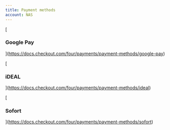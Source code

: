 ```yaml
---
title: Payment methods
account: NAS
---
```


[

### Google Pay



](https://docs.checkout.com/four/payments/payment-methods/google-pay)

[

### iDEAL



](https://docs.checkout.com/four/payments/payment-methods/ideal)

[

### Sofort



](https://docs.checkout.com/four/payments/payment-methods/sofort)
